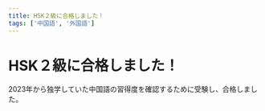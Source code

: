 ```yaml
---
title: HSK２級に合格しました！
tags: ['中国語', '外国語']
---
```



# HSK２級に合格しました！

2023年から独学していた中国語の習得度を確認するために受験し、合格しました。

<ExternalLink
    url="https://twitter.com/0918nobita/status/1772130838777376928"
    label="合格報告ツイート"
/>
